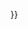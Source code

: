 <noinclude>
{{AutoTemplateDoc}}
</noinclude>{{Like-resume|time={{<includeonly>subst:</includeonly>#time:c}}}}